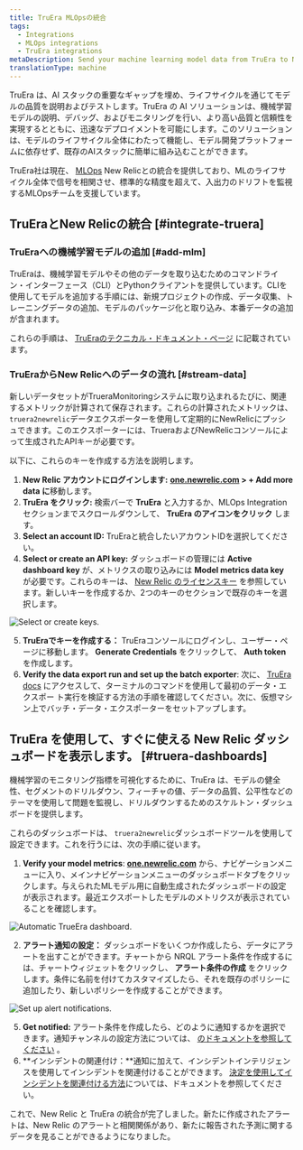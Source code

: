 ```yaml
---
title: TruEra MLOpsの統合
tags:
  - Integrations
  - MLOps integrations
  - TruEra integrations
metaDescription: Send your machine learning model data from TruEra to New Relic to understand your model's performance.
translationType: machine
---
```





TruEra は、AI スタックの重要なギャップを埋め、ライフサイクルを通じてモデルの品質を説明およびテストします。TruEra の AI ソリューションは、機械学習モデルの説明、デバッグ、およびモニタリングを行い、より高い品質と信頼性を実現するとともに、迅速なデプロイメントを可能にします。このソリューションは、モデルのライフサイクル全体にわたって機能し、モデル開発プラットフォームに依存せず、既存のAIスタックに簡単に組み込むことができます。

TruEra社は現在、 [MLOps](/docs/alerts-applied-intelligence/mlops/get-started/intro-mlops/) New Relicとの統合を提供しており、MLのライフサイクル全体で信号を相関させ、標準的な精度を超えて、入出力のドリフトを監視するMLOpsチームを支援しています。

## TruEraとNew Relicの統合 [#integrate-truera]

### TruEraへの機械学習モデルの追加 [#add-mlm]

TruEraは、機械学習モデルやその他のデータを取り込むためのコマンドライン・インターフェース（CLI）とPythonクライアントを提供しています。CLIを使用してモデルを追加する手順には、新規プロジェクトの作成、データ収集、トレーニングデータの追加、モデルのパッケージ化と取り込み、本番データの追加が含まれます。

これらの手順は、 [TruEraのテクニカル・ドキュメント・ページ](https://truera.com/newrelicintegration/) に記載されています。

### TruEraからNew Relicへのデータの流れ [#stream-data]

新しいデータセットがTrueraMonitoringシステムに取り込まれるたびに、関連するメトリックが計算されて保存されます。これらの計算されたメトリックは、 `truera2newrelic`データエクスポーターを使用して定期的にNewRelicにプッシュできます。このエクスポーターには、TrueraおよびNewRelicコンソールによって生成されたAPIキーが必要です。

以下に、これらのキーを作成する方法を説明します。

1. **New Relic アカウントにログインします:** **[one.newrelic.com](https://one.newrelic.com) > + Add more data に**移動します。
2. **TruEra をクリック:** 検索バーで **TruEra** と入力するか、MLOps Integration セクションまでスクロールダウンして、 **TruEra のアイコンをクリック** します。
3. **Select an account ID:** TruEraと統合したいアカウントIDを選択してください。
4. **Select or create an API key:** ダッシュボードの管理には **Active dashboard key** が、メトリクスの取り込みには **Model metrics data key** が必要です。これらのキーは、 [New Relic のライセンスキー](/docs/apis/intro-apis/new-relic-api-keys/#ingest-license-key) を参照しています。新しいキーを作成するか、2つのキーのセクションで既存のキーを選択します。

<img
  title="Select or create keys"
  alt="Select or create keys."
  src={trueraStep4}
/>

5. **TruEraでキーを作成する：** TruEraコンソールにログインし、ユーザー・ページに移動します。 **Generate Credentials** をクリックして、 **Auth token** を作成します。
6. **Verify the data export run and set up the batch exporter**: 次に、 [TruEra docs](https://truera.com/newrelicintegration/) にアクセスして、ターミナルのコマンドを使用して最初のデータ・エクスポー ト実行を検証する方法の手順を確認してください。次に、仮想マシン上でバッチ・データ・エクスポーターをセットアップします。

<InstallFeedback/>

## TruEra を使用して、すぐに使える New Relic ダッシュボードを表示します。 [#truera-dashboards]

機械学習のモニタリング指標を可視化するために、TruEra は、モデルの健全性、セグメントのドリルダウン、フィーチャの値、データの品質、公平性などのテーマを使用して問題を監視し、ドリルダウンするためのスケルトン・ダッシュボードを提供します。

これらのダッシュボードは、 `truera2newrelic`ダッシュボードツールを使用して設定できます。これを行うには、次の手順に従います。

1. **Verify your model metrics**: **[one.newrelic.com](https://one.newrelic.com)** から、ナビゲーションメニューに入り、メインナビゲーションメニューのダッシュボードタブをクリックします。与えられたMLモデル用に自動生成されたダッシュボードの設定が表示されます。最近エクスポートしたモデルのメトリクスが表示されていることを確認します。

<img
  title="Automatic TrueEra dashboard"
  alt="Automatic TrueEra dashboard."
  src={trueraDash1}
/>

2. **アラート通知の設定：** ダッシュボードをいくつか作成したら、データにアラートを出すことができます。チャートから NRQL アラート条件を作成するには、チャートウィジェットをクリックし、 **アラート条件の作成** をクリックします。条件に名前を付けてカスタマイズしたら、それを既存のポリシーに追加したり、新しいポリシーを作成することができます。

<img
  title="Set up alert notifications"
  alt="Set up alert notifications."
  src={trueraAlerts}
/>

5. **Get notified:** アラート条件を作成したら、どのように通知するかを選択できます。通知チャンネルの設定方法については、 [のドキュメントを参照してください](/docs/alerts-applied-intelligence/new-relic-alerts/alert-notifications/notification-channels-control-where-send-alerts/) 。
6. **インシデントの関連付け：**通知に加えて、インシデントインテリジェンスを使用してインシデントを関連付けることができます。 [決定を使用してインシデントを関連付ける方法](/docs/alerts-applied-intelligence/applied-intelligence/incident-intelligence/change-applied-intelligence-correlation-logic-decisions/)については、ドキュメントを参照してください。

これで、New Relic と TruEra の統合が完了しました。新たに作成されたアラートは、New Relic のアラートと相関関係があり、新たに報告された予測に関するデータを見ることができるようになりました。